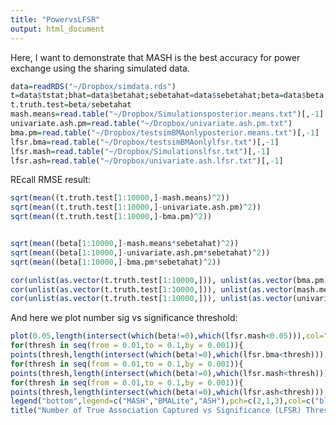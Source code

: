 ```yaml
---
title: "PowervsLFSR"
output: html_document
---
```


Here, I want to demonstrate that MASH is the best accuracy for power exchange using the sharing simulated data.

```r
data=readRDS("~/Dropbox/simdata.rds")
t=data$tstat;bhat=data$betahat;sebetahat=data$sebetahat;beta=data$beta;v.j=matrix(rep(1,ncol(t)*nrow(t)),ncol=ncol(t),nrow=nrow(t))
t.truth.test=beta/sebetahat
mash.means=read.table("~/Dropbox/Simulationsposterior.means.txt")[,-1]
univariate.ash.pm=read.table("~/Dropbox/univariate.ash.pm.txt")
bma.pm=read.table("~/Dropbox/testsimBMAonlyposterior.means.txt")[,-1]
lfsr.bma=read.table("~/Dropbox/testsimBMAonlylfsr.txt")[,-1]
lfsr.mash=read.table("~/Dropbox/Simulationslfsr.txt")[,-1]
lfsr.ash=read.table("~/Dropbox/univariate.ash.lfsr.txt")[,-1]

```

REcall RMSE result:
```r

sqrt(mean((t.truth.test[1:10000,]-mash.means)^2))
sqrt(mean((t.truth.test[1:10000,]-univariate.ash.pm)^2))
sqrt(mean((t.truth.test[1:10000,]-bma.pm)^2))


sqrt(mean((beta[1:10000,]-mash.means*sebetahat)^2))
sqrt(mean((beta[1:10000,]-univariate.ash.pm*sebetahat)^2))
sqrt(mean((beta[1:10000,]-bma.pm*sebetahat)^2))

cor(unlist(as.vector(t.truth.test[1:10000,])), unlist(as.vector(bma.pm)))
cor(unlist(as.vector(t.truth.test[1:10000,])), unlist(as.vector(mash.means)))
cor(unlist(as.vector(t.truth.test[1:10000,])), unlist(as.vector(univariate.ash.pm)))
```

And here we plot number sig vs significance threshold:
```r
plot(0.05,length(intersect(which(beta!=0),which(lfsr.mash<0.05))),col="blue",ylim=c(400,2900),xlim=c(0.01,0.10),pch=2,ylab="NumberofTrueAssociationsCaptured",xlab="LFSRThreshold")
for(thresh in seq(from = 0.01,to = 0.1,by = 0.001)){
points(thresh,length(intersect(which(beta!=0),which(lfsr.bma<thresh))),col="red",pch=1)}
for(thresh in seq(from = 0.01,to = 0.1,by = 0.001)){
points(thresh,length(intersect(which(beta!=0),which(lfsr.mash<thresh))),col="blue",pch=2)}
for(thresh in seq(from = 0.01,to = 0.1,by = 0.001)){
points(thresh,length(intersect(which(beta!=0),which(lfsr.ash<thresh))),col="green",pch=3)}
legend("bottom",legend=c("MASH","BMALite","ASH"),pch=c(2,1,3),col=c("blue","red","green"))
title("Number of True Association Captured vs Significance (LFSR) Threshold")
```


